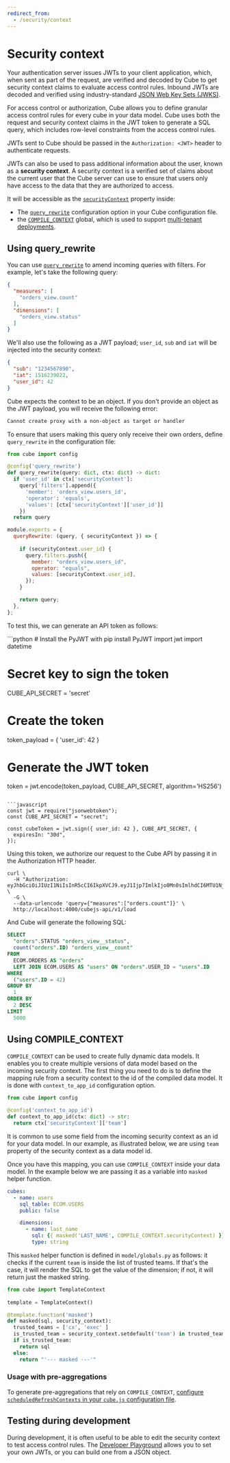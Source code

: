 ```yaml
---
redirect_from:
  - /security/context
---
```


# Security context

Your authentication server issues JWTs to your client application, which, when
sent as part of the request, are verified and decoded by Cube to get security
context claims to evaluate access control rules. Inbound JWTs are decoded and
verified using industry-standard [JSON Web Key Sets (JWKS)][link-auth0-jwks].

For access control or authorization, Cube allows you to define granular access
control rules for every cube in your data model. Cube uses both the request and
security context claims in the JWT token to generate a SQL query, which includes
row-level constraints from the access control rules.

JWTs sent to Cube should be passed in the `Authorization: <JWT>` header to
authenticate requests.

JWTs can also be used to pass additional information about the user, known as a
**security context**. A security context is a verified set of claims about the
current user that the Cube server can use to ensure that users only have access
to the data that they are authorized to access.

It will be accessible as the [`securityContext`][ref-config-sec-ctx] property
inside:

- The [`query_rewrite`][ref-config-queryrewrite] configuration option in your
  Cube configuration  file.
- the [`COMPILE_CONTEXT`][ref-cubes-compile-ctx] global, which is used to
  support [multi-tenant deployments][link-multitenancy].

## Using query_rewrite

You can use [`query_rewrite`][ref-config-queryrewrite] to amend incoming queries
with filters. For example, let's take the following query:

```json
{
  "measures": [
    "orders_view.count"
  ],
  "dimensions": [
    "orders_view.status"
  ]
}
```

We'll also use the following as a JWT payload; `user_id`, `sub` and `iat` will
be injected into the security context:

```json
{
  "sub": "1234567890",
  "iat": 1516239022,
  "user_id": 42
}
```

<WarningBox>

Cube expects the context to be an object. If you don't provide an object as the
JWT payload, you will receive the following error:

```bash
Cannot create proxy with a non-object as target or handler
```

</WarningBox>

To ensure that users making this query only receive their own orders, define
`query_rewrite` in the configuration file:

<CodeTabs>

```python
from cube import config

@config('query_rewrite')
def query_rewrite(query: dict, ctx: dict) -> dict:
  if 'user_id' in ctx['securityContext']:
    query['filters'].append({
      'member': 'orders_view.users_id',
      'operator': 'equals',
      'values': [ctx['securityContext']['user_id']]
    })
  return query
```

```javascript
module.exports = {
  queryRewrite: (query, { securityContext }) => {
    
    if (securityContext.user_id) {
      query.filters.push({
        member: "orders_view.users_id",
        operator: "equals",
        values: [securityContext.user_id],
      });  
    }

    return query;
  },
};
```

</CodeTabs>

To test this, we can generate an API token as follows:

<CodeTabs>
```python
# Install the PyJWT with pip install PyJWT
import jwt
import datetime

# Secret key to sign the token
CUBE_API_SECRET = 'secret'

# Create the token
token_payload = {
  'user_id': 42
}

# Generate the JWT token
token = jwt.encode(token_payload, CUBE_API_SECRET, algorithm='HS256')
```

```javascript
const jwt = require("jsonwebtoken");
const CUBE_API_SECRET = "secret";

const cubeToken = jwt.sign({ user_id: 42 }, CUBE_API_SECRET, {
  expiresIn: "30d",
});
```
</CodeTabs>

Using this token, we authorize our request to the Cube API by passing it in the
Authorization HTTP header.

```bash{outputLines: 2-5}
curl \
  -H "Authorization: eyJhbGciOiJIUzI1NiIsInR5cCI6IkpXVCJ9.eyJ1Ijp7ImlkIjo0Mn0sImlhdCI6MTU1NjAyNTM1MiwiZXhwIjoxNTU4NjE3MzUyfQ._8QBL6nip6SkIrFzZzGq2nSF8URhl5BSSSGZYp7IJZ4" \
  -G \
  --data-urlencode 'query={"measures":["orders.count"]}' \
  http://localhost:4000/cubejs-api/v1/load
```

And Cube will generate the following SQL:

```sql
SELECT
  "orders".STATUS "orders_view__status",
  count("orders".ID) "orders_view__count"
FROM
  ECOM.ORDERS AS "orders"
  LEFT JOIN ECOM.USERS AS "users" ON "orders".USER_ID = "users".ID
WHERE
  ("users".ID = 42)
GROUP BY
  1
ORDER BY
  2 DESC
LIMIT
  5000
```

## Using COMPILE_CONTEXT

`COMPILE_CONTEXT` can be used to create fully dynamic data models. It enables you to create multiple versions of data model based on the incoming security context.
The first thing you need to do is to define the mapping rule from a security context to the id of the compiled data model.
It is done with `context_to_app_id` configuration option.

```python
from cube import config
 
@config('context_to_app_id')
def context_to_app_id(ctx: dict) -> str:
  return ctx['securityContext']['team']
```

It is common to use some field from the incoming security context as an id for your data model. 
In our example, as illustrated below, we are using `team` property of the security context as a data model id.

<Diagram
  alt="COMPILE_CONTEXT mapping"
  src="https://ucarecdn.com/7b6a2257-ca50-45e9-a4a4-a177a931407c/"
/>

Once you have this mapping, you can use `COMPILE_CONTEXT` inside your data model. 
In the example below we are passing it as a variable into `masked` helper function.

```yaml
cubes:
  - name: users
    sql_table: ECOM.USERS
    public: false

    dimensions:
      - name: last_name
        sql: {{ masked('LAST_NAME', COMPILE_CONTEXT.securityContext) }}
        type: string
```

This `masked` helper function is defined in `model/globals.py` as follows: it checks if the current `team` is inside the list of trusted teams. 
If that's the case, it will render the SQL to get the value of the dimension; if not, it will return just the masked string.


```python
from cube import TemplateContext
 
template = TemplateContext()

@template.function('masked')
def masked(sql, security_context):
  trusted_teams = ['cx', 'exec' ]
  is_trusted_team = security_context.setdefault('team') in trusted_teams
  if is_trusted_team:
    return sql
  else:
    return "'--- masked ---'"
```


### Usage with pre-aggregations

To generate pre-aggregations that rely on `COMPILE_CONTEXT`, [configure
`scheduledRefreshContexts` in your `cube.js` configuration
file][ref-config-sched-refresh].

## Testing during development

During development, it is often useful to be able to edit the security context
to test access control rules. The [Developer
Playground][ref-devtools-playground] allows you to set your own JWTs, or you can
build one from a JSON object.

[link-auth0-jwks]:
  https://auth0.com/docs/tokens/json-web-tokens/json-web-key-sets
[link-multitenancy]: /product/configuration/advanced/multitenancy
[ref-config-queryrewrite]: /reference/configuration/config#query_rewrite
[ref-config-sched-refresh]:
  /reference/configuration/config#scheduledrefreshcontexts
[ref-config-sec-ctx]: /reference/configuration/config#securitycontext
[ref-schema-sec-ctx]: /reference/data-model/cube#security-context
[ref-cubes-compile-ctx]: /reference/data-model/context-variables#compile_context
[ref-devtools-playground]:
  /product/workspace/playground#editing-the-security-context

